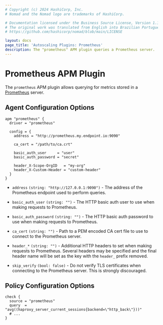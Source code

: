 ```yaml
---
# Copyright (c) 2024 HashiCorp, Inc.
# Nomad and the Nomad logo are trademarks of HashiCorp.

# Documentation licensed under the Business Source License, Version 1.1.
# The original work was translated from English into Brazilian Portuguese.
# https://github.com/hashicorp/nomad/blob/main/LICENSE

layout: docs
page_title: 'Autoscaling Plugins: Prometheus'
description: The "prometheus" APM plugin queries a Prometheus server.
---
```


# Prometheus APM Plugin

The `prometheus` APM plugin allows querying for metrics stored in a
[Prometheus][prometheus_io] server.

## Agent Configuration Options

```hcl
apm "prometheus" {
  driver = "prometheus"

  config = {
    address = "http://prometheus.my.endpoint.io:9090"

    ca_cert = "/path/to/ca.crt"

    basic_auth_user     = "user"
    basic_auth_password = "secret"

    header_X-Scope-OrgID   = "my-org"
    header_X-Custom-Header = "custom-header"
  }
}
```

- `address` `(string: "http://127.0.0.1:9090")` - The address of the Prometheus
  endpoint used to perform queries.

- `basic_auth_user` `(string: "")` - The HTTP basic auth user to use when
  making requests to Prometheus.

- `basic_auth_password` `(string: "")` - The HTTP basic auth password to use
  when making requests to Prometheus.

- `ca_cert` `(string: "")` - Path to a PEM encoded CA cert file to use to
  connect to the Prometheus server.

- `header_*` `(string: "")` - Additional HTTP headers to set when making
  requests to Prometheus. Several headers may be specified and the final header
  name will be set as the key with the `header_` prefix removed.

- `skip_verify` `(bool: false)` - Do not verify TLS certificates when
  connecting to the Prometheus server. This is strongly discouraged.

## Policy Configuration Options

```hcl
check {
  source = "prometheus"
  query  = "avg((haproxy_server_current_sessions{backend=\"http_back\"}))"
  # ...
}
```

[prometheus_io]: https://prometheus.io/
